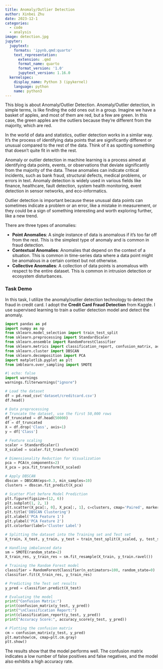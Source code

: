 ```yaml
---
title: Anomaly/Outlier Detection
author: Xinbei Zhu
date: 2023-12-1
categories:
  - code
  - analysis
image: detection.jpg
jupyter:
  jupytext:
    formats: 'ipynb,qmd:quarto'
    text_representation:
      extension: .qmd
      format_name: quarto
      format_version: '1.0'
      jupytext_version: 1.16.0
  kernelspec:
    display_name: Python 3 (ipykernel)
    language: python
    name: python3
---
```


This blog is about Anomaly/Outlier Detection. Anomaly/Outlier detection, in simple terms, is like finding the odd ones out in a group. Imagine we have a basket of apples, and most of them are red, but a few are green. In this case, the green apples are the outliers because they're different from the majority, which are red.

In the world of data and statistics, outlier detection works in a similar way. It's the process of identifying data points that are significantly different or unusual compared to the rest of the data. Think of it as spotting something that doesn't quite fit in with the rest.

Anomaly or outlier detection in machine learning is a process aimed at identifying data points, events, or observations that deviate significantly from the majority of the data. These anomalies can indicate critical incidents, such as bank fraud, structural defects, medical problems, or errors in text. Anomaly detection is widely used in various fields like finance, healthcare, fault detection, system health monitoring, event detection in sensor networks, and eco-informatics.

Outlier detection is important because these unusual data points can sometimes indicate a problem or an error, like a mistake in measurement, or they could be a sign of something interesting and worth exploring further, like a new trend.

There are three types of anomalies:

-   **Point Anomalies**: A single instance of data is anomalous if it's too far off from the rest. This is the simplest type of anomaly and is common in fraud detection.
-   **Contextual Anomalies**: Anomalies that depend on the context of a situation. This is common in time-series data where a data point might be anomalous in a certain context but not otherwise.
-   **Collective Anomalies**: A collection of data points is anomalous with respect to the entire dataset. This is common in intrusion detection or ecosystem disturbances.

### Task Demo

In this task, I utilize the anomaly/outlier detection technology to detect the fraud in credit card. I adopt the **Credit Card Fraud Detection** from Kaggle. I use supervised learning to train a outlier detection model and detect the anomaly.

```python
import pandas as pd
import numpy as np
from sklearn.model_selection import train_test_split
from sklearn.preprocessing import StandardScaler
from sklearn.ensemble import RandomForestClassifier
from sklearn.metrics import classification_report, confusion_matrix, accuracy_score
from sklearn.cluster import DBSCAN
from sklearn.decomposition import PCA
import matplotlib.pyplot as plt
from imblearn.over_sampling import SMOTE
```

```python
#| echo: false
import warnings
warnings.filterwarnings("ignore")
```

```python
# Load the dataset
df = pd.read_csv('dataset/creditcard.csv')
df.head()
```

```python
# Data preprocessing
# Truncate the dataset, use the first 50,000 rows
df_truncated = df.head(50000)
df = df_truncated
X = df.drop('Class', axis=1)
y = df['Class']
```

```python
# Feature scaling
scaler = StandardScaler()
X_scaled = scaler.fit_transform(X)

# Dimensionality Reduction for Visualization
pca = PCA(n_components=2)
X_pca = pca.fit_transform(X_scaled)

# Apply DBSCAN
dbscan = DBSCAN(eps=0.3, min_samples=10)
clusters = dbscan.fit_predict(X_pca)
```

```python
# Scatter Plot before Model Prediction
plt.figure(figsize=(12, 6))
plt.subplot(1, 2, 1)
plt.scatter(X_pca[:, 0], X_pca[:, 1], c=clusters, cmap='Paired', marker='o')
plt.title('DBSCAN Clustering')
plt.xlabel('PCA Feature 1')
plt.ylabel('PCA Feature 2')
plt.colorbar(label='Cluster Label')
```

```python
# Splitting the dataset into the Training set and Test set
X_train, X_test, y_train, y_test = train_test_split(X_scaled, y, test_size=0.2, random_state=0)

# Handling imbalanced data
sm = SMOTE(random_state=2)
X_train_res, y_train_res = sm.fit_resample(X_train, y_train.ravel())
```

```python
# Training the Random Forest model
classifier = RandomForestClassifier(n_estimators=100, random_state=0)
classifier.fit(X_train_res, y_train_res)
```

```python
# Predicting the Test set results
y_pred = classifier.predict(X_test)

# Evaluating the model
print("Confusion Matrix:")
print(confusion_matrix(y_test, y_pred))
print("\nClassification Report:")
print(classification_report(y_test, y_pred))
print("Accuracy Score:", accuracy_score(y_test, y_pred))

# Plotting the confusion matrix
cm = confusion_matrix(y_test, y_pred)
plt.matshow(cm, cmap=plt.cm.gray)
plt.show()
```

The results show that the model performs well. The confusion matrix indicates a low number of false positives and false negatives, and the model also exhibits a high accuracy rate.
